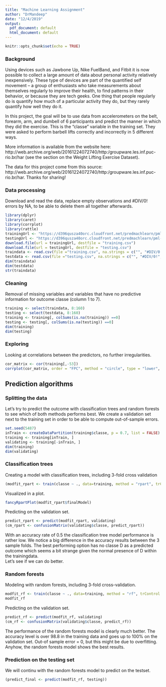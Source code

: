 ```yaml
---
title: "Machine Learning Assignment"
author: "DrMandeep"
date: "12/4/2019"
output:
  pdf_document: default
  html_document: default
---
```


```r
knitr::opts_chunk$set(echo = TRUE)
```
### Background  
Using devices such as Jawbone Up, Nike FuelBand, and Fitbit it is now possible to collect a large amount of data about personal activity relatively inexpensively. These type of devices are part of the quantified self movement – a group of enthusiasts who take measurements about themselves regularly to improve their health, to find patterns in their behavior, or because they are tech geeks. One thing that people regularly do is quantify how much of a particular activity they do, but they rarely quantify how well they do it. 

In this project, the goal will be to use data from accelerometers on the belt, forearm, arm, and dumbell of 6 participants and predict the manner in which they did the exercise. This is the "classe" variable in the training set. They were asked to perform barbell lifts correctly and incorrectly in 5 different ways. 

More information is available from the website here: http://web.archive.org/web/20161224072740/http:/groupware.les.inf.puc-rio.br/har (see the section on the Weight Lifting Exercise Dataset).

The data for this project come from this source: http://web.archive.org/web/20161224072740/http:/groupware.les.inf.puc-rio.br/har. Thanks for sharing!

### Data processing

Download and read the data, replace empty observations and #DIV/0! errors by NA, to be able to delete them all together afterwards. 
```r
library(dplyr)
library(caret)
library(corrplot)
library(rattle)
trainingUrl <- "https://d396qusza40orc.cloudfront.net/predmachlearn/pml-training.csv"
testingUrl <- "https://d396qusza40orc.cloudfront.net/predmachlearn/pml-testing.csv"
download.file(url = trainingUrl, destfile = "training.csv")
download.file(url = testingUrl, destfile = "testing.csv")
traindata <- read.csv(file ="training.csv", na.strings = c("", "#DIV/0!","NA"))
testdata <- read.csv(file ="testing.csv", na.strings = c("", "#DIV/0!","NA"))
dim(traindata)
dim(testdata)
str(traindata)
```

### Cleaning

Removal of missing variables and variables that have no predictive information for outcome classe (column 1 to 7). 

```r
training <- select(traindata, 8:160)
testing <- select(testdata, 8:160)
training <- training[, colSums(is.na(training)) ==0]
testing <- testing[, colSums(is.na(testing)) ==0]
dim(training)
dim(testing)
```

### Exploring

Looking at correlations between the predictors, no further irregularities.
```r
cor_matrix <- cor(training[,-53])                                                                       
corrplot(cor_matrix, order = "FPC", method = "circle", type = "lower",  tl.col = rgb(0, 0, 0), tl.cex = 0.5)
```

## Prediction algorithms

### Splitting the data

Let's try to predict the outcome with classification trees and random forests to see which of both methods performs best. We create a validation set next to the training set in order to be able to compute out-of-sample errors.

```r
set.seed(5487) 
inTrain <- createDataPartition(training$classe, p = 0.7, list = FALSE)
training <- training[inTrain, ]
validating <- training[-inTrain, ]
dim(training)
dim(validating)
```

### Classification trees

Creating a model with classification trees, including 3-fold cross validation 
```r
(modfit_rpart <- train(classe ~ ., data=training, method = "rpart", trControl = trainControl(method = "cv", number=3)))
```

Visualized in a plot.
```r
fancyRpartPlot(modfit_rpart$finalModel)
```

Predicting on the validation set.
```r
predict_rpart <- predict(modfit_rpart, validating)
(cm_rpart <- confusionMatrix(validating$classe, predict_rpart))
```

With an accuracy rate of 0.5 the classification tree model performance is rather low. We notice a big difference in the accuracy results between the 3 sample folds. The best performing option has no classe D as a predicted outcome which seems a bit strange given the normal presence of D within the trainingdata.  
Let's see if we can do better.

### Random forests
Modeling with random forests, including 3-fold cross-validation.
```r
modfit_rf <- train(classe ~ ., data=training, method = "rf", trControl = trainControl(method = "cv",number = 3))
modfit_rf
```

Predicting on the validation set.
```r
predict_rf <- predict(modfit_rf, validating)
(cm_rf <- confusionMatrix(validating$classe, predict_rf))
```

The performance of the random forests model is clearly much better. The accuracy level is over 98.8 in the training data and goes up to 100% on the validation set. Out-of sample error = 0, but this might be due to overfitting. Anyhow, the random forests model shows the best results.

### Prediction on the testing set
We will continu with the random forests model to predict on the testset.

```r
(predict_final <- predict(modfit_rf, testing))
```
